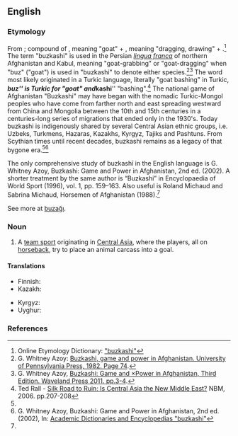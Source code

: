 ==English==
{{wikipedia}}

===Etymology===
From {{etyl|fa|en}} {{m|fa|بزکشی|tr=buz-kaši, boz-keši}}; compound of {{m|fa|بز|tr=boz}}, meaning "goat" + {{m|fa|کش|tr=kaš}}, meaning "dragging, drawing" + {{m|fa|ی|ـی|tr=-i}}.<ref>Online Etymology Dictionary: [http://www.etymonline.com/index.php?term=buzkashi "buzkashi"]</ref> The term "buzkashi" is used in the Persian ''[[lingua franca]]'' of northern Afghanistan and Kabul, meaning "goat-grabbing" or "goat-dragging" when "buz" ("goat") is used in "buzkashi" to denote either species.<ref>G. Whitney Azoy: [http://books.google.com/books?hl=en&id=cP9-AAAAIAAJ&focus=searchwithinvolume&q=buzkashi+lingua+franca Buzkashi, game and power in Afghanistan. University of Pennsylvania Press, 1982. Page 74].</ref><ref name="Azoy">G. Whitney Azoy, [http://books.google.com/books?hl=en&id=d8Fo13XCP6wC&q=Buzkashi+Scythian#v=snippet&q=Buzkashi%20Scythian&f=false Buzkashi: Game and ×Power in Afghanistan, Third Edition. Waveland Press 2011. pp.3-4].</ref> The word most likely originated in a Turkic language, literally "goat bashing" in Turkic, '''''buz''''' is Turkic for "goat" and '''''kashi''''' "bashing".<ref>Ted Rall - [http://books.google.com/books?hl=en&id=g8E_AwAAQBAJ&q=buzkashi+Turkic#v=snippet&q=buzkashi%20Turkic&f=false Silk Road to Ruin: Is Central Asia the New Middle East?] NBM, 2006. pp.207-208</ref> The national game of Afghanistan "Buzkashi" may have began with the nomadic Turkic-Mongol peoples who have come from farther north and east spreading westward from China and Mongolia between the 10th and 15th centuries in a centuries-long series of migrations that ended only in the 1930's. Today buzkashi is indigenously shared by several Central Asian ethnic groups, i.e. Uzbeks, Turkmens, Hazaras, Kazakhs, Kyrgyz, Tajiks and Pashtuns. From Scythian times until recent decades, buzkashi remains as a legacy of that bygone era.<ref name="Azoy"/><ref name="Azoy2">G. Whitney Azoy, Buzkashi: Game and Power in Afghanistan, 2nd ed. (2002), In: [http://universalium.academic.ru/261277/buzkash%C4%AB Academic Dictionaries and Encyclopedias "buzkashi"]</ref>

The only comprehensive study of buzkashī in the English language is G. Whitney Azoy, Buzkashi: Game and Power in Afghanistan, 2nd ed. (2002). A shorter treatment by the same author is “Buzkashi” in Encyclopaedia of World Sport (1996), vol. 1, pp. 159–163. Also useful is Roland Michaud and Sabrina Michaud, Horsemen of Afghanistan (1988).<ref name="Azoy2"/>

See more at [[buzağı#Turkish|buzağı]].

===Noun===
{{en-noun|-}}

# {{lb|en|games|sports}} A [[team sport]] originating in [[Central Asia]], where the players, all on [[horseback]], try to place an animal carcass into a goal.

====Translations====
{{trans-top|a team sport}}
* Finnish: {{t|fi|buzkashi}}
* Kazakh: {{t|kk|көкпар}}
{{trans-mid}}
* Kyrgyz: {{t|ky|көк-бөрү}}
* Uyghur: {{t|ug|ئوغلاق تارتىشىش}}
{{trans-bottom}}

===References===
<references/>